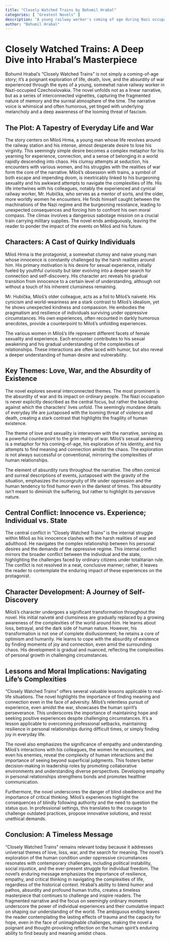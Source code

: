 ```yaml
---
title: "Closely Watched Trains by Bohumil Hrabal"
categories: [ "Greatest Novels" ]
description: "A young railway worker's coming of age during Nazi occupation."
author: "Bohumil Hrabal"
---
```

# Closely Watched Trains: A Deep Dive into Hrabal's Masterpiece

Bohumil Hrabal's "Closely Watched Trains" is not simply a coming-of-age story; it's a poignant exploration of life, death, love, and the absurdity of war experienced through the eyes of a young, somewhat naive railway worker in Nazi-occupied Czechoslovakia.  The novel unfolds not as a linear narrative, but as a series of interconnected vignettes, capturing the fragmented nature of memory and the surreal atmosphere of the time.  The narrative voice is whimsical and often humorous, yet tinged with underlying melancholy and a deep awareness of the looming threat of fascism.

## The Plot: A Tapestry of Everyday Life and War

The story centers on Miloš Hrma, a young man whose life revolves around the railway station and his intense, almost desperate desire to lose his virginity.  This seemingly simple desire becomes a complex metaphor for his yearning for experience, connection, and a sense of belonging in a world rapidly descending into chaos.  His clumsy attempts at seduction, his encounters with various women, and his struggles with the realities of war form the core of the narrative. Miloš's obsession with trains, a symbol of both escape and impending doom, is inextricably linked to his burgeoning sexuality and his awkward attempts to navigate the complexities of life. His life intertwines with his colleagues, notably the experienced and cynical railway worker, Mr. Hubička, who serves as a mentor of sorts, and the older, more worldly women he encounters. He finds himself caught between the machinations of the Nazi regime and the burgeoning resistance, leading to unexpected consequences and forcing him to confront his own moral compass.  The climax involves a dangerous sabotage mission on a crucial train carrying military supplies.  The novel ends ambiguously, leaving the reader to ponder the impact of the events on Miloš and his future.

## Characters: A Cast of Quirky Individuals

Miloš Hrma is the protagonist, a somewhat clumsy and naive young man whose innocence is constantly challenged by the harsh realities around him. His primary motivation is his desire for sexual experience, initially fueled by youthful curiosity but later evolving into a deeper search for connection and self-discovery. His character arc reveals his gradual transition from innocence to a certain level of understanding, although not without a touch of his inherent clumsiness remaining.

Mr. Hubička, Miloš's older colleague, acts as a foil to Miloš's naiveté.  His cynicism and world-weariness are a stark contrast to Miloš's idealism, yet he shows unexpected kindness and compassion. He embodies the pragmatism and resilience of individuals surviving under oppressive circumstances.  His own experiences, often recounted in darkly humorous anecdotes, provide a counterpoint to Miloš's unfolding experiences.

The various women in Miloš's life represent different facets of female sexuality and experience. Each encounter contributes to his sexual awakening and his gradual understanding of the complexities of relationships. These interactions are often laced with humor, but also reveal a deeper understanding of human desire and vulnerability.

## Key Themes: Love, War, and the Absurdity of Existence

The novel explores several interconnected themes.  The most prominent is the absurdity of war and its impact on ordinary people.  The Nazi occupation is never explicitly described as the central focus, but rather the backdrop against which the characters' lives unfold. The seemingly mundane details of everyday life are juxtaposed with the looming threat of violence and death, creating a stark contrast that highlights the fragility of human existence.

The theme of love and sexuality is interwoven with the narrative, serving as a powerful counterpoint to the grim reality of war.  Miloš's sexual awakening is a metaphor for his coming-of-age, his exploration of his identity, and his attempts to find meaning and connection amidst the chaos.  The exploration is not always successful or conventional, mirroring the complexities of human relationships.


The element of absurdity runs throughout the narrative. The often comical and surreal descriptions of events, juxtaposed with the gravity of the situation, emphasizes the incongruity of life under oppression and the human tendency to find humor even in the darkest of times.  This absurdity isn't meant to diminish the suffering, but rather to highlight its pervasive nature.

## Central Conflict: Innocence vs. Experience; Individual vs. State

The central conflict in "Closely Watched Trains" is the internal struggle within Miloš as his innocence clashes with the harsh realities of war and adulthood. He navigates the complex relationship between his personal desires and the demands of the oppressive regime. This internal conflict mirrors the broader conflict between the individual and the state, highlighting the challenges faced by ordinary citizens under totalitarian rule.  The conflict is not resolved in a neat, conclusive manner; rather, it leaves the reader to contemplate the enduring impact of these experiences on the protagonist.


## Character Development: A Journey of Self-Discovery

Miloš's character undergoes a significant transformation throughout the novel. His initial naiveté and clumsiness are gradually replaced by a growing awareness of the complexities of the world around him.  He learns about loss, betrayal, and the dark side of human nature.  However, his transformation is not one of complete disillusionment; he retains a core of optimism and humanity.  He learns to cope with the absurdity of existence by finding moments of joy and connection, even amid the surrounding chaos.  His development is gradual and nuanced, reflecting the complexities of personal growth in challenging circumstances.


## Lessons and Moral Implications: Navigating Life's Complexities

"Closely Watched Trains" offers several valuable lessons applicable to real-life situations.  The novel highlights the importance of finding meaning and connection even in the face of adversity. Miloš’s relentless pursuit of experience, even amidst the war, showcases the human spirit's perseverance.  This underscores the importance of maintaining hope and seeking positive experiences despite challenging circumstances.  It's a lesson applicable to overcoming professional setbacks, maintaining resilience in personal relationships during difficult times, or simply finding joy in everyday life.

The novel also emphasizes the significance of empathy and understanding. Miloš's interactions with his colleagues, the women he encounters, and even his enemies, reveal the complexity of human interactions and the importance of seeing beyond superficial judgments.  This fosters better decision-making in leadership roles by promoting collaborative environments and understanding diverse perspectives.  Developing empathy in personal relationships strengthens bonds and promotes healthier communication.

Furthermore, the novel underscores the danger of blind obedience and the importance of critical thinking. Miloš's experiences highlight the consequences of blindly following authority and the need to question the status quo.  In professional settings, this translates to the courage to challenge outdated practices, propose innovative solutions, and resist unethical demands.

## Conclusion: A Timeless Message

"Closely Watched Trains" remains relevant today because it addresses universal themes of love, loss, war, and the search for meaning.  The novel's exploration of the human condition under oppressive circumstances resonates with contemporary challenges, including political instability, social injustice, and the ever-present struggle for individual freedom.  The novel's enduring message emphasizes the importance of resilience, empathy, and critical thinking in navigating the complexities of life, regardless of the historical context. Hrabal's ability to blend humor and pathos, absurdity and profound human truths, creates a timeless masterpiece that continues to challenge and inspire readers. The fragmented narrative and the focus on seemingly ordinary moments underscore the power of individual experiences and their cumulative impact on shaping our understanding of the world.  The ambiguous ending leaves the reader contemplating the lasting effects of trauma and the capacity for hope, even in the face of unimaginable challenges, making the novel a poignant and thought-provoking reflection on the human spirit’s enduring ability to find beauty and meaning amidst chaos.

